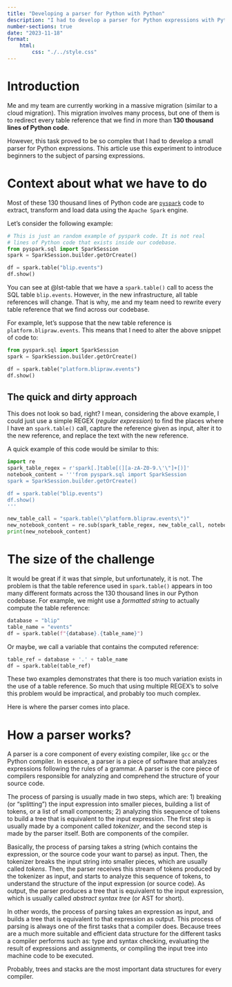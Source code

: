 ```yaml
---
title: "Developing a parser for Python with Python"
description: "I had to develop a parser for Python expressions with Python. This article describes my experience developing this parser and use it to introduce this subject to beginners."
number-sections: true
date: "2023-11-18"
format:
    html:
        css: "./../style.css"
---
```


# Introduction

Me and my team are currently working in a massive migration (similar to a cloud migration). This migration involves many process, but one of them is to redirect every table reference that we find in more than **130 thousand lines of Python code**.

However, this task proved to be so complex that I had to develop a small parser for Python expressions. This article use this experiment to introduce beginners to the subject of parsing expressions.


# Context about what we have to do {#sec-context}

Most of these 130 thousand lines of Python code are [`pyspark`](https://spark.apache.org/docs/latest/api/python/index.html) code to extract, transform and load data using the `Apache Spark` engine.

Let's consider the following example:

```{#lst-table .python lst-cap="Example of pyspark code that we might find in our codebase"}
# This is just an random example of pyspark code. It is not real
# lines of Python code that exists inside our codebase.
from pyspark.sql import SparkSession
spark = SparkSession.builder.getOrCreate()

df = spark.table("blip.events")
df.show()
```

You can see at @lst-table that we have a `spark.table()` call to acess the SQL table `blip.events`. However, in the new infrastructure, all table references will change. That is why, me and my team need to rewrite every table reference that we find across our codebase.

For example, let's suppose that the new table reference is `platform.blipraw.events`. This means that I need to alter the above snippet of code to:

```{#lst-table2 .python lst-cap="Example with the new reference"}
from pyspark.sql import SparkSession
spark = SparkSession.builder.getOrCreate()

df = spark.table("platform.blipraw.events")
df.show()
```

## The quick and dirty approach

This does not look so bad, right? I mean, considering the above example, I could just use a simple REGEX (*regular expression*) to find the places where I have an `spark.table()` call, capture the reference given as input, alter it to the new reference, and replace the text with the new reference.

A quick example of this code would be similar to this:

```python
import re
spark_table_regex = r'spark[.]table[(][a-zA-Z0-9.\'\"]+[)]'
notebook_content = '''from pyspark.sql import SparkSession
spark = SparkSession.builder.getOrCreate()

df = spark.table("blip.events")
df.show()
'''

new_table_call = "spark.table(\"platform.blipraw.events\")"
new_notebook_content = re.sub(spark_table_regex, new_table_call, notebook_content)
print(new_notebook_content)
```


# The size of the challenge

It would be great if it was that simple, but unfortunately, it is not. The problem is that the table reference used in `spark.table()` appears in too many different formats across the 130 thousand lines in our Python codebase. For example, we might use a *formatted string* to actually compute the table reference:

```python
database = "blip"
table_name = "events"
df = spark.table(f"{database}.{table_name}")
```

Or maybe, we call a variable that contains the computed reference:

```python
table_ref = database + '.' + table_name
df = spark.table(table_ref)
```

These two examples demonstrates that there is too much variation exists in the use of a table reference. So much that using multiple REGEX's to solve this problem would be impractical, and probably too much complex.

Here is where the parser comes into place.


# How a parser works?

A parser is a core component of every existing compiler, like `gcc` or the Python compiler. In essence, a parser is a piece of software that analyzes expressions following the rules of a grammar. A parser is the core piece of compilers responsible for analyzing and comprehend the structure of your source code.

The process of parsing is usually made in two steps, which are: 1) breaking (or "splitting") the input expression into smaller pieces, building a list of tokens, or a list of small components; 2) analyzing this sequence of tokens to build a tree that is equivalent to the input expression. The first step is usually made by a component called *tokenizer*, and the second step is made by the parser itself. Both are components of the compiler.

Basically, the process of parsing takes a string (which contains the expression, or the source code your want to parse) as input. Then, the tokenizer breaks the input string into smaller pieces, which are usually called *tokens*. Then, the parser receives this stream of tokens produced by the tokenizer as input, and starts to analyze this sequence of tokens, to understand the structure of the input expression (or source code). As output, the parser produces a tree that is equivalent to the input expression, which is usually called *abstract syntax tree* (or AST for short).

In other words, the process of parsing takes an expression as input, and builds a tree that is equivalent to that expression as output. This process of parsing is always one of the first tasks that a compiler does. Because trees are a much more suitable and efficient data structure for the different tasks a compiler performs such as: type and syntax checking, evaluating the result of expressions and assignments, or compiling the input tree into machine code to be executed.

Probably, trees and stacks are the most important data structures for every compiler.

